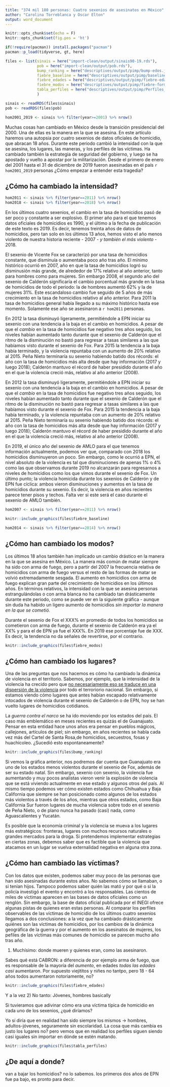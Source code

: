 ```yaml
---
title: "374 mil 180 personas: Cuatro sexenios de asesinatos en México"
author: "Carolina Torreblanca y Oscar Elton"
output: word_document
---
```


```r
knitr::opts_chunk$set(echo = F)
knitr::opts_chunk$set(fig.pos = 'ht')
```

```r
if(!require(pacman)) install.packages("pacman")
pacman::p_load(tidyverse, gt, here)

files <- list(sinais = here("import-clean/output/sinais90-19.rds"),
              pob = here("import-clean/output/pob.rds"),
              bump_ranking = here("descriptives/output/pimp/bump-edos.jpg"),
              fiebre_baseline = here("descriptives/output/pimp/baseline-tasa.jpg"),
              fiebre_edades = here("descriptives/output/pimp/fiebre-edadesp.jpg"),
              fiebre_modos = here("descriptives/output/pimp/fiebre-formas.jpg"),
              tabla_perfiles = here("descriptives/output/pimp/Perfiles_Sexenio_2.jpg")
              )

sinais <- readRDS(files$sinais)
pob <- readRDS(files$pob)

```

```r
hom2001_2019 <- sinais %>% filter(year>=2001) %>% nrow()
```

Muchas cosas han cambiado en México desde la transición presidencial del 2000. Una de ellas es la manera en la que se asesina. En este artículo haremos una autopsia por cuatro sexenios de datos oficiales de homicidio, que abracan 18 años. Durante este periodo cambió la intensidad con la que se asesina, los lugares, las maneras, y los perfiles de las víctimas. Ha cambiado también la estrategia de seguridad del gobierno, y luego se ha apostado y vuelto a apostar por la militarización. Desde el primero de enero del 2001 hasta el 31 de diciembre de 2019 fueron asesinadas en el país `r hom2001_2019` personas ¿Cómo empezar a entender esta tragedia? 

## ¿Cómo ha cambiado la intensidad?

```r
hom2011 <- sinais %>% filter(year==2011) %>% nrow()
hom2018 <- sinais %>% filter(year==2018) %>% nrow()
```

En los últimos cuatro sexenios, el cambio en la tasa de homicidios pasó de ser poco y constante a ser explosivo. El primer año para el que tenemos datos oficiales de homicidios es 1990, y el último a la fecha de publicación de este texto es 2019. Es decir, tenemos treinta años de datos de homicidios, pero tan solo en los últimos 13 años, hemos visto el año menos violento de nuestra historia reciente - 2007 - *y también el más violento* -  2018.

El sexenio de Vicente Fox se caracterizó por una tasa de homicidios constante, que disminuía o aumentaba poco año tras año. El mínimo histórico ocurrió en 2007, año en que la tasa de homicidios logró su disminusión más grande, de alrededor de 17% relativo al año anterior, tanto para hombres como para mujeres. Sin embargo 2008, el segundo año del sexenio de Calderón significaría el cambio porcentual más grande en la tasa de homicidios de todo el periodo: la de hombres aumentó 62% y la de mujeres 31%. Este escandaloso cambio fue seguido de 5 años de más crecimiento en la tasa de homicidios relativo al año anterior. Para 2011 la tasa de homicidios general había llegado a su máximo histórico hasta ese momento. Solamente ese año se asesinaron a `r hom2011` personas.

En 2012 la tasa disminuyó ligeramente, permitiéndole a  EPN iniciar su sexenio con una tendencia a la baja en el cambio en homicidios. A pesar de que el *cambio* en la tasa de homicidios fue negativo tres años seguido, los niveles habían aumentado tanto durante que el sexenio de Calderón que el ritmo de la disminución no bastó para regresar a tasas similares a las que habíamos visto durante el sexenio de Fox. Para 2015 la tendencia a la baja había terminado,  y la violencia repuntaba con un aumento de 20% relativo al 2015.  Peña Nieto terminaría su sexenio habiendo batido dos récords: el año con la tasa de homicidios más alta desde que hay información (2017 y luego 2018); Calderón mantuvo el récord de haber presidido durante el año en el que la violencia creció más, relativo al año anterior (2008). 

En 2012 la tasa disminuyó ligeramente, permitiéndole a  EPN iniciar su sexenio con una tendencia a la baja en el cambio en homicidios. A pesar de que el *cambio* en la tasa de homicidios fue negativo tres años seguido, los niveles habían aumentado tanto durante que el sexenio de Calderón que el ritmo de la disminución no bastó para regresar a tasas similares a las que habíamos visto durante el sexenio de Fox. Para 2015 la tendencia a la baja había terminado,  y la violencia repuntaba con un aumento de 20% relativo al 2015.  Peña Nieto terminaría su sexenio habiendo batido dos récords: el año con la tasa de homicidios más alta desde que hay información (2017 y luego 2018); Calderón mantuvo el récord de haber presidido durante el año en el que la violencia creció más, relativo al año anterior (2008). 

En 2019, el único año del sexenio de AMLO para el que tenemos información actualmente, podemos ver que, comparado con 2018 los homicidios disminuyeron un poco. Sin embargo, como le ocurrió a EPN, el nivel absoluto de la violencia es tal que disminuciones de apenas 1% o 4% como las que observamos durante 2019 no alcanzarán para regresarnos a niveles de homicidios como los que vimos durante el sexenio de Fox. Un último punto; la violencia homicida durante los sexenios de Calderón y de EPN fue cíclica: ambos vieron disminuciones y aumentos en la tasa de homicidios durante su sexenio. Es decir, la violencia en años recientes parece tener pisos y techos. Falta ver si este será el caso durante el sexenio de AMLO también. 

```r
hom2007 <- sinais %>% filter(year==2011) %>% nrow()
```

```r
knitr::include_graphics(files$fiebre_baseline)
```

```r
hom2014 <- sinais %>% filter(year==2014) %>% nrow()
```

## ¿Cómo han cambiado los modos?

Los últimos 18 años también han implicado un cambio drástico en la manera en la que se asesina en México. La manera más común de matar siempre ha sido con arma de fuego, pero a partir del 2007 la frecuencia relativa de homicidios con arma de fuego versus el resto de las formas de matar se volvió extremadamente sesgada. El aumento en homicidios con arma de fuego explican gran parte del crecimiento de homicidios en los últimos años. En términos relativos, la intensidad con la que se asesina personas estrangulándolas o con arma blanca no ha cambiado tan drásticamente durante este periodo, como se puede ver en la siguiente gráfica - aunque sin duda ha habido un ligero aumento de homicidios *sin importar la manera en la que se cometió.*

Durante el sexenio de Fox el XXX% en promedio de todos los homicidios se cometieron con arma de fuego, durante el sexenio de Calderón era ya el XX% y para el de EPN ya fue el XXX%. En 2019 ese porcentaje fue de XXX. Es decir, la tendencia no da señales de revertirse, por el contrario. 


```r
knitr::include_graphics(files$fiebre_modos)
```

## ¿Cómo han cambiado los lugares?

Una de las preguntas que nos hacemos es cómo ha cambiado la dinámica de violencia en el territorio. Sabemos, por ejemplo, que la intensidad de la violencia ha crecido pero que [no necesariamente eso se traduce en una dispersión de la violencia](https://parentesis.nexos.com.mx/?p=124) por todo el terroriorio nacional. Sin embargo, sí estamos viendo cómo lugares que antes habían escapado relativamente intocados de violencia durante el sexenio  de Calderón o de EPN, hoy se han vuelto lugares de homicidios cotidianos.

La _guerra contra el narco_ se ha ido moviendo por los estados del país. El caso más emblemático en meses recientes es quizás el de Guanajuato. Pensar en esta entidad hace unos años era pensar en pueblos mágicos, callejones, artículos de piel; sin embargo, en años recientes se habla cada vez más del Cartel de Santa Rosa,de homicidios, secuestros, fosas y huachicoleo. ¿Sucedió esto espontaneamente?

```r
knitr::include_graphics(files$bump_ranking)
```

Si vemos la gráfica anterior, nos podremos dar cuenta que Guanajuato era uno de los estados menos violentos durante el sexenio de Fox, además de ser su estado natal. Sin embargo, sexenio con sexenio, la violencia fue aumentando y muy pocos analistas vieron venir la explosión de violencia que se está viviendo actualmente en ese estado y algunos otros del país. Al mismo tiempo podemos ver cómo existen estados como Chihuahua y Baja California que siempre se han posicionado como algunos de los estados más violentos a través de los años, mientras que otros estados, como Baja California Sur fueron lugares de mucha violencia sobre todo en el sexenio de Peña Nieto, o de plano nunca ha pasado (casi) nada, como Aguascalientes y Yucatán.

Es posible que la economía criminal y la violencia se mueva a los lugares más estratégicos: fronteras, lugares con muchos recursos naturales o grandes mercados para la droga. Si pretendemos implementar estrategias en ciertas zonas, debemos saber que es factible que la violencia que atacamos en un lugar se vuelva externalidad negativa en alguna otra zona.

## ¿Cómo han cambiado las víctimas?

Con los datos que existen, podemos saber muy poco de las personas que han sido asesinadas durante estos años. No sabemos cómo se llamaban, o si tenían hijos. Tampoco podemos saber quién las mató y por qué o si la policía investigó el evento y encontró a los responsables. Las cientos de miles de víctimas aparecen en las bases de datos oficiales como un renglón. Sin embargo, la base de datos oficial publicada por el INEGI ofrece algunas pistas de quienes eran estas personas. Al comparar los perfiles observables de las víctimas de homicidio de los últimos cuatro sexenios llegamos a dos conclusiones: a la vez que ha cambiado drásticamente quiénes son las víctimas de homicidios, por los cambios de la dinámica geográfica de la guerra y por el aumento en los asesinatos de mujeres, los pefiles de las víctimas más comunes de homicidio se parecen mucho año tras año. 

1) Muchísimo: donde mueren y quienes eran, como las asesinaron.

Sabes qué está CABRON: a diferencia de por ejemplo arma de fuego, que es responsable de la mayoría del *aumento*, en edades *todas las edades casi* aumentaron. Por supuesto viejititos y niñes no tantpo, pero 18 - 64 años todos aumentaron notoriamente, no?

```r
knitr::include_graphics(files$fiebre_edades)
```

Y a la vez
2) No tanto: Jóvenes, hombres basically

Si tuvieramos que adivinar cómo era una víctima típica de homicidio en cada uno de los sexenios, ¿qué diríamos? 

Yo sí diría que en realidad han sido siempre los mismos -> hombres, adultos-jóvenes, seguramente sin escolaridad. La cosa que más cambia es justo los lugares no? pero vemos que en realidad los perfiles siguen siendo casi iguales sin importar en dónde se estén matando.

```r
knitr::include_graphics(files$tabla_perfiles)
```

## ¿De aquí a donde?

van a bajar los homicidios? no lo sabemos. los primeros dos años de EPN fue pa bajo, es pronto para decir. 

<!-- 
- Resumen de cómo cambió de zonas la violencia homicida
- 
-

-->


<!-- done -->
